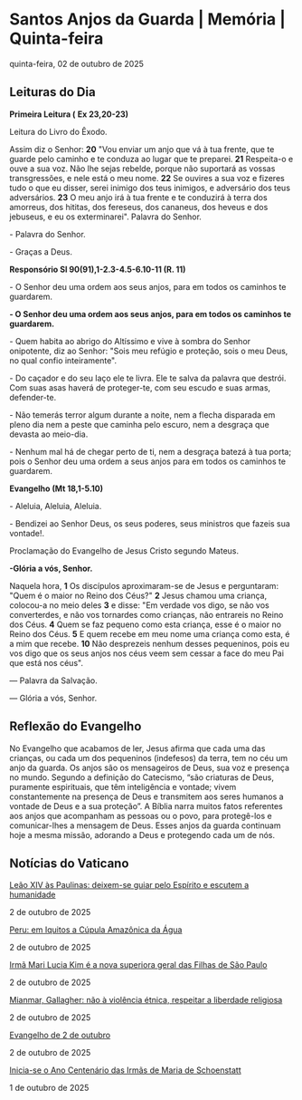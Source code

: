 
# Santos Anjos da Guarda | Memória | Quinta-feira

quinta-feira, 02 de outubro de 2025

## Leituras do Dia

**Primeira Leitura (** **Ex 23,20-23)**

Leitura do Livro do Êxodo.

Assim diz o Senhor: **20** "Vou enviar um anjo que vá à tua frente, que te guarde pelo caminho e te conduza ao lugar que te preparei. **21** Respeita-o e ouve a sua voz. Não lhe sejas rebelde, porque não suportará as vossas transgressões, e nele está o meu nome. **22** Se ouvires a sua voz e fizeres tudo o que eu disser, serei inimigo dos teus inimigos, e adversário dos teus adversários. **23** O meu anjo irá à tua frente e te conduzirá à terra dos amorreus, dos hititas, dos fereseus, dos cananeus, dos heveus e dos jebuseus, e eu os exterminarei". Palavra do Senhor.

\- Palavra do Senhor.

\- Graças a Deus.

**Responsório Sl 90(91),1-2.3-4.5-6.10-11 (R. 11)**

\- O Senhor deu uma ordem aos seus anjos, para em todos os caminhos te guardarem.

**\- O Senhor deu uma ordem aos seus anjos, para em todos os caminhos te guardarem.**

\- Quem habita ao abrigo do Altíssimo e vive à sombra do Senhor onipotente, diz ao Senhor: "Sois meu refúgio e proteção, sois o meu Deus, no qual confio inteiramente". 

\- Do caçador e do seu laço ele te livra. Ele te salva da palavra que destrói. Com suas asas haverá de proteger-te, com seu escudo e suas armas, defender-te. 

\- Não temerás terror algum durante a noite, nem a flecha disparada em pleno dia nem a peste que caminha pelo escuro, nem a desgraça que devasta ao meio-dia.

\- Nenhum mal há de chegar perto de ti, nem a desgraça batezá à tua porta; pois o Senhor deu uma ordem a seus anjos para em todos os caminhos te guardarem.

**Evangelho (Mt 18,1-5.10)**

\- Aleluia, Aleluia, Aleluia.

\- Bendizei ao Senhor Deus, os seus poderes, seus ministros que fazeis sua vontade!.

Proclamação do Evangelho de Jesus Cristo segundo Mateus.

**\-Glória a vós, Senhor.**

Naquela hora, **1** Os discípulos aproximaram-se de Jesus e perguntaram: "Quem é o maior no Reino dos Céus?" **2** Jesus chamou uma criança, colocou-a no meio deles **3** e disse: "Em verdade vos digo, se não vos converterdes, e não vos tornardes como crianças, não entrareis no Reino dos Céus. **4** Quem se faz pequeno como esta criança, esse é o maior no Reino dos Céus. **5** E quem recebe em meu nome uma criança como esta, é a mim que recebe. **10** Não desprezeis nenhum desses pequeninos, pois eu vos digo que os seus anjos nos céus veem sem cessar a face do meu Pai que está nos céus".

 — Palavra da Salvação.

 — Glória a vós, Senhor.

## Reflexão do Evangelho

 No Evangelho que acabamos de ler, Jesus afirma que cada uma das crianças, ou cada um dos pequeninos (indefesos) da terra, tem no céu um anjo da guarda. Os anjos são os mensageiros de Deus, sua voz e presença no mundo. Segundo a definição do Catecismo, “são criaturas de Deus, puramente espirituais, que têm inteligência e vontade; vivem constantemente na presença de Deus e transmitem aos seres humanos a vontade de Deus e a sua proteção”. A Bíblia narra muitos fatos referentes aos anjos que acompanham as pessoas ou o povo, para protegê-los e comunicar-lhes a mensagem de Deus. Esses anjos da guarda continuam hoje a mesma missão, adorando a Deus e protegendo cada um de nós.

## Notícias do Vaticano

[Leão XIV às Paulinas: deixem-se guiar pelo Espírito e escutem a humanidade](https://www.vaticannews.va/pt/papa/news/2025-10/leao-xiv-audiencia-filhas-de-sao-paulo-capitulo-geral-2025.html) 

2 de outubro de 2025

[Peru: em Iquitos a Cúpula Amazônica da Água](https://www.vaticannews.va/pt/igreja/news/2025-10/peru-iquitos-cupula-amazonica-agua.html) 

2 de outubro de 2025

[Irmã Mari Lucia Kim é a nova superiora geral das Filhas de São Paulo](https://www.vaticannews.va/pt/igreja/news/2025-10/irma-mari-lucia-kim-nova-superiora-geral-filhas-sao-paulo.html) 

2 de outubro de 2025

[Mianmar, Gallagher: não à violência étnica, respeitar a liberdade religiosa](https://www.vaticannews.va/pt/vaticano/news/2025-10/gallagher-conferencia-nova-york-rohingya-minorias-mianmar.html) 

2 de outubro de 2025

[Evangelho de 2 de outubro](https://www.vaticannews.va/pt/igreja/news/2025-10/evangelho-02-outubro-2025-dom-mario-spaki.html) 

2 de outubro de 2025

[Inicia-se o Ano Centenário das Irmãs de Maria de Schoenstatt](https://www.vaticannews.va/pt/igreja/news/2025-10/inicia-ano-centenario-irmas-maria-schoenstatt.html) 

1 de outubro de 2025